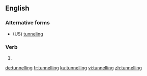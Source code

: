 ==English==

===Alternative forms===
* (US) [[tunneling]]

===Verb===
{{head|en|present participle}}

# {{present participle of|tunnel|lang=en}}

[[de:tunnelling]]
[[fr:tunnelling]]
[[ku:tunnelling]]
[[vi:tunnelling]]
[[zh:tunnelling]]
